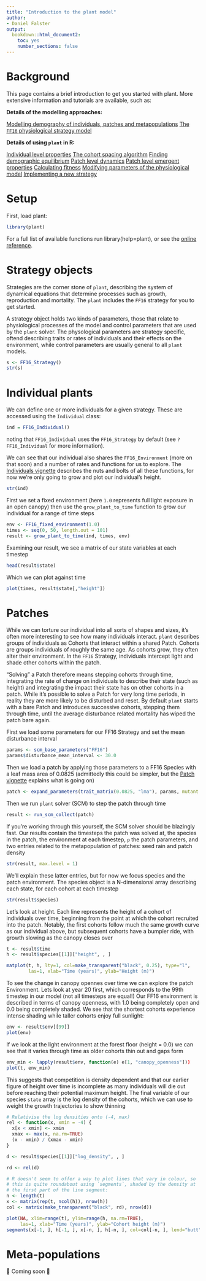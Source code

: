 ```yaml
---
title: "Introduction to the plant model"
author:
- Daniel Falster
output:
  bookdown::html_document2:
    toc: yes
    number_sections: false
---
```


# Background

This page contains a brief introduction to get you started with plant. More extensive information and tutorials are available, such as:

**Details of the modelling approaches:**

[Modelling demography of individuals, patches and metapopulations](https://traitecoevo.github.io/plant/articles/demography.html)
[The `FF16` physiological strategy model](https://traitecoevo.github.io/plant/articles/demography.html)

**Details of using `plant` in R:**

[Individual level properties](https://traitecoevo.github.io/plant/articles/individuals.html)
[The cohort spacing algorithm](https://traitecoevo.github.io/plant/articles/cohort_spacing.html)
[Finding demographic equilibrium](https://traitecoevo.github.io/plant/articles/equilibrium.html)
[Patch level dynamics](https://traitecoevo.github.io/plant/articles/patch.html)
[Patch level emergent properties](https://traitecoevo.github.io/plant/articles/emergent.html)
[Calculating fitness](https://traitecoevo.github.io/plant/articles/fitness.html)
[Modifying parameters of the physiological model](https://traitecoevo.github.io/plant/articles/parameters.html)
[Implementing a new strategy](https://traitecoevo.github.io/plant/articles/strategy.html)

# Setup

First, load plant:

```r
library(plant)
```
For a full list of available functions run library(help=plant), or see the [online reference](https://traitecoevo.github.io/plant/reference/index.html).

# Strategy objects

Strategies are the corner stone of `plant`, describing the system of dynamical equations that determine processes such as growth, reproduction and mortality. The `plant` includes the `FF16` strategy for you to get started.

A strategy object holds two kinds of parameters, those that relate to physiological processes of the model and control parameters that are used by the `plant` solver. The physological parameters are strategy specific, oftend describing traits or rates of individuals and their effects on the environment, while control parameters are usually general to all `plant` models.

```r
s <- FF16_Strategy()
str(s)
```

# Individual plants

We can define one or more individuals for a given strategy. These are accessed using the `Individual` class:

```r
ind = FF16_Individual()
```

noting that `FF16_Individual` uses the `FF16_Strategy` by default (see `?FF16_Individual` for more information).

We can see that our individual also shares the `FF16_Environment` (more on that soon) and a number of rates and functions for us to explore. The [Individuals vignette](https://traitecoevo.github.io/plant/articles/individuals.html) describes the nuts and bolts of all these functions, for now we're only going to grow and plot our individual's height.

```r
str(ind)
```
First we set a fixed environment (here `1.0` represents full light exposure in an open canopy) then use the `grow_plant_to_time` function to grow our individual for a range of time steps

```r
env <- FF16_fixed_environment(1.0)
times <- seq(0, 50, length.out = 101)
result <- grow_plant_to_time(ind, times, env)
```

Examining our result, we see a matrix of our state variables at each timestep

```r
head(result$state)
```

Which we can plot against time

```r
plot(times, result$state[,"height"])
```


# Patches

While we can torture our individual into all sorts of shapes and sizes, it's often more interesting to see how many individuals interact. `plant` describes groups of individuals as Cohorts that interact within a shared Patch. Cohorts are groups individuals of roughly the same age. As cohorts grow, they often alter their environment. In the `FF16` Strategy, individuals intercept light and shade other cohorts within the patch.

"Solving" a Patch therefore means stepping cohorts through time, integrating the rate of change on individuals to describe their state (such as height) and integrating the impact their state has on other cohorts in a patch. While it's possible to solve a Patch for very long time periods, in reality they are more likely to be disturbed and reset. By default `plant` starts with a bare Patch and introduces successive cohorts, stepping them through time, until the average disturbance related mortality has wiped the patch bare again.

First we load some parameters for our FF16 Strategy and set the mean disturbance interval

```r
params <- scm_base_parameters("FF16")
params$disturbance_mean_interval <- 30.0
```

Then we load a patch by applying those parameters to a FF16 Species with a leaf mass area of 0.0825 (admittedly this could be simpler, but the [Patch vignette](https://traitecoevo.github.io/plant/articles/patch.html) explains what is going on)

```r
patch <- expand_parameters(trait_matrix(0.0825, "lma"), params, mutant = FALSE)
```

Then we run `plant` solver (SCM) to step the patch through time

```r
result <- run_scm_collect(patch)
```

If you're working through this yourself, the SCM solver should be blazingly fast. Our results contain the timesteps the patch was solved at, the species in the patch, the environment at each timestep, `p` the patch parameters, and two entries related to the metapopulation of patches: seed rain and patch density

```r
str(result, max.level = 1)
```
We'll explain these latter entries, but for now we focus species and the patch environment. The species object is a N-dimensional array describing each state, for each cohort at each timestep

```r
str(result$species)
```
Let's look at height. Each line represents the height of a cohort of individuals over time, beginning from the point at which the cohort recruited into the patch. Notably, the first cohorts follow much the same growth curve as our individual above, but subsequent cohorts have a bumpier ride, with growth slowing as the canopy closes over

```r
t <- result$time
h <- result$species[[1]]["height", , ]

matplot(t, h, lty=1, col=make_transparent("black", 0.25), type="l",
        las=1, xlab="Time (years)", ylab="Height (m)")
```
To see the change in canopy opennes over time we can explore the patch Environment. Lets look at year 20 first, which corresponds to the 99th timestep in our model (not all timesteps are equal!) Our FF16 environment is described in terms of canopy openness, with 1.0 being completely open and 0.0 being completely shaded. We see that the shortest cohorts experience intense shading while taller cohorts enjoy full sunlight:

```r
env <- result$env[[99]]
plot(env)
```
If we look at the light environment at the forest floor (height = 0.0) we can see that it varies through time as older cohorts thin out and gaps form

```r
env_min <- lapply(result$env, function(e) e[1, "canopy_openness"]))
plot(t, env_min)
```

This suggests that competition is density dependent and that our earlier figure of height over time is incomplete as many individuals will die out before reaching their potential maximum height. The final variable of our species `state` array is the log density of the cohorts, which we can use to weight the growth trajectories to show thinning

```r
# Relativise the log densities onto (-4, max)
rel <- function(x, xmin = -4) {
  x[x < xmin] <- xmin
  xmax <- max(x, na.rm=TRUE)
  (x - xmin) / (xmax - xmin)
}

d <- result$species[[1]]["log_density", , ]

rd <- rel(d)

# R doesn't seem to offer a way to plot lines that vary in colour, so
# this is quite roundabout using `segments`, shaded by the density at
# the first part of the line segment:
n <- length(t)
x <- matrix(rep(t, ncol(h)), nrow(h))
col <- matrix(make_transparent("black", rd), nrow(d))

plot(NA, xlim=range(t), ylim=range(h, na.rm=TRUE),
     las=1, xlab="Time (years)", ylab="Cohort height (m)")
segments(x[-1, ], h[-1, ], x[-n, ], h[-n, ], col=col[-n, ], lend="butt")
```

# Meta-populations

🚧 Coming soon 🚧
